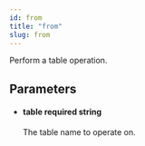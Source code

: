 ```yaml
---
id: from
title: "from"
slug: from
---
```



Perform a table operation.



## Parameters


<ul className="method-list-group">
  
<li className="method-list-item">
  <h4 className="method-list-item-label">
    <span className="method-list-item-label-name">
      table
    </span>
    <span className="method-list-item-label-badge required">
      required
    </span>
    <span className="method-list-item-validation">
      string
    </span>
  </h4>
  <div class="method-list-item-description">

The table name to operate on.
  
  </div>
  
</li>

</ul>